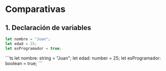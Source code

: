 
# Comparativas
## 1. Declaración de variables
<Tabs>
<TabItem value="js" label="JavaScript">

```js
let nombre = "Juan";
let edad = 25;
let esProgramador = true;
```
</TabItem>

<TabItem value="ts" label="Typescript">
```ts
let nombre: string = "Juan";
let edad: number = 25;
let esProgramador: boolean = true;
```
</TabItem>
</Tabs>
